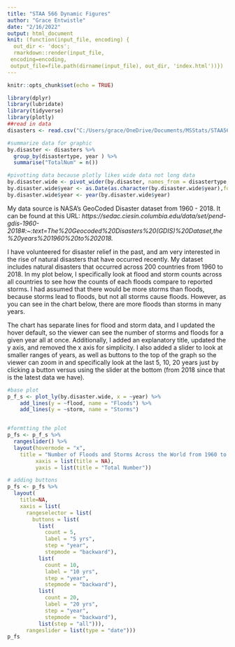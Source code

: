 ```yaml
---
title: "STAA 566 Dynamic Figures"
author: "Grace Entwistle"
date: "2/16/2022"
output: html_document
knit: (function(input_file, encoding) {
  out_dir <- 'docs';
  rmarkdown::render(input_file,
 encoding=encoding,
 output_file=file.path(dirname(input_file), out_dir, 'index.html'))})
---
```


```r
knitr::opts_chunk$set(echo = TRUE)
```

```r
library(dplyr)
library(lubridate)
library(tidyverse)
library(plotly)
##read in data
disasters <- read.csv("C:/Users/grace/OneDrive/Documents/MSStats/STAA566/World Disaster Data 1960-2018.csv")

#summarize data for graphic
by.disaster <- disasters %>% 
  group_by(disastertype, year ) %>% 
  summarise("TotalNum" = n())

#pivotting data because plotly likes wide data not long data
by.disaster.wide <- pivot_wider(by.disaster, names_from = disastertype, values_from = TotalNum)
by.disaster.wide$year <- as.Date(as.character(by.disaster.wide$year),format = "%Y")
by.disaster.wide$year <- year(by.disaster.wide$year)
```
My data source is NASA's GeoCoded Disaster dataset from 1960 - 2018. It can be found at this URL: *https://sedac.ciesin.columbia.edu/data/set/pend-gdis-1960-2018#:~:text=The%20Geocoded%20Disasters%20(GDIS)%20Dataset,the%20years%201960%20to%202018.*

I have volunteered for disaster relief in the past, and am very interested in the rise of natural disasters that have occurred recently. My dataset includes natural disasters that occurred across 200 countries from 1960 to 2018. In my plot below, I specifically look at flood and storm counts across all countries to see how the counts of each floods compare to reported storms. I had assumed that there would be more storms than floods, because storms lead to floods, but not all storms cause floods. However, as you can see in the chart below, there are more floods than storms in many years.

The chart has separate lines for flood and storm data, and I updated the hover default, so the viewer can see the number of storms and floods for a given year all at once. Additionally, I added an explanatory title, updated the y axis, and removed the x axis for simplicity. I also added a slider to look at smaller ranges of years, as well as buttons to the top of the graph so the viewer can zoom in and specifically look at the last 5, 10, 20 years just by clicking a button versus using the slider at the bottom (from 2018 since that is the latest data we have).

```r
#base plot
p_f_s <- plot_ly(by.disaster.wide, x = ~year) %>% 
    add_lines(y = ~flood, name = "Floods") %>% 
    add_lines(y = ~storm, name = "Storms")


#formtting the plot
p_fs <- p_f_s %>% 
  rangeslider() %>% 
  layout(hovermode = "x",
    title = "Number of Floods and Storms Across the World from 1960 to 2018",
         xaxis = list(title = NA),
         yaxis = list(title = "Total Number"))

# adding buttons
p_fs <- p_fs %>% 
  layout(
    title=NA,
    xaxis = list(
      rangeselector = list(
        buttons = list(
          list(
            count = 5,
            label = "5 yrs",
            step = "year",
            stepmode = "backward"),
          list(
            count = 10,
            label = "10 yrs",
            step = "year",
            stepmode = "backward"),
          list(
            count = 20,
            label = "20 yrs",
            step = "year",
            stepmode = "backward"),
          list(step = "all"))),
      rangeslider = list(type = "date")))
p_fs

  
```
